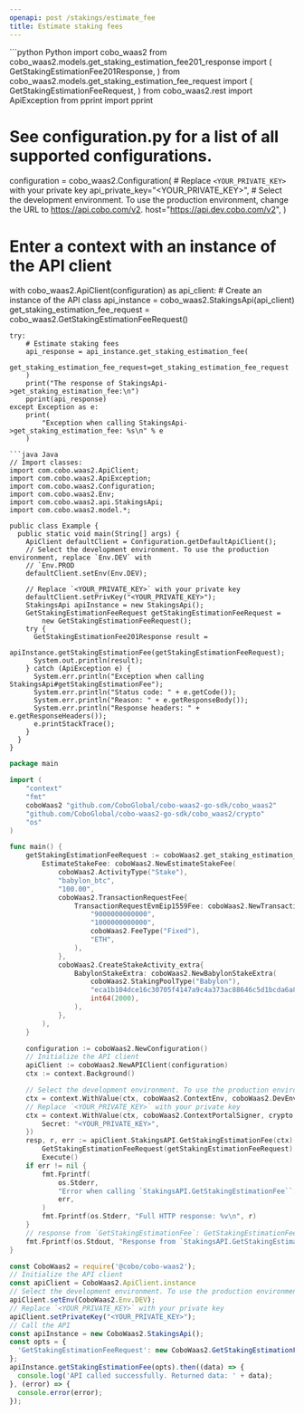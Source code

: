 ```yaml
---
openapi: post /stakings/estimate_fee
title: Estimate staking fees
---
```


<RequestExample>
```python Python
import cobo_waas2
from cobo_waas2.models.get_staking_estimation_fee201_response import (
    GetStakingEstimationFee201Response,
)
from cobo_waas2.models.get_staking_estimation_fee_request import (
    GetStakingEstimationFeeRequest,
)
from cobo_waas2.rest import ApiException
from pprint import pprint

# See configuration.py for a list of all supported configurations.
configuration = cobo_waas2.Configuration(
    # Replace `<YOUR_PRIVATE_KEY>` with your private key
    api_private_key="<YOUR_PRIVATE_KEY>",
    # Select the development environment. To use the production environment, change the URL to https://api.cobo.com/v2.
    host="https://api.dev.cobo.com/v2",
)
# Enter a context with an instance of the API client
with cobo_waas2.ApiClient(configuration) as api_client:
    # Create an instance of the API class
    api_instance = cobo_waas2.StakingsApi(api_client)
    get_staking_estimation_fee_request = cobo_waas2.GetStakingEstimationFeeRequest()

    try:
        # Estimate staking fees
        api_response = api_instance.get_staking_estimation_fee(
            get_staking_estimation_fee_request=get_staking_estimation_fee_request
        )
        print("The response of StakingsApi->get_staking_estimation_fee:\n")
        pprint(api_response)
    except Exception as e:
        print(
            "Exception when calling StakingsApi->get_staking_estimation_fee: %s\n" % e
        )

```
```java Java
// Import classes:
import com.cobo.waas2.ApiClient;
import com.cobo.waas2.ApiException;
import com.cobo.waas2.Configuration;
import com.cobo.waas2.Env;
import com.cobo.waas2.api.StakingsApi;
import com.cobo.waas2.model.*;

public class Example {
  public static void main(String[] args) {
    ApiClient defaultClient = Configuration.getDefaultApiClient();
    // Select the development environment. To use the production environment, replace `Env.DEV` with
    // `Env.PROD
    defaultClient.setEnv(Env.DEV);

    // Replace `<YOUR_PRIVATE_KEY>` with your private key
    defaultClient.setPrivKey("<YOUR_PRIVATE_KEY>");
    StakingsApi apiInstance = new StakingsApi();
    GetStakingEstimationFeeRequest getStakingEstimationFeeRequest =
        new GetStakingEstimationFeeRequest();
    try {
      GetStakingEstimationFee201Response result =
          apiInstance.getStakingEstimationFee(getStakingEstimationFeeRequest);
      System.out.println(result);
    } catch (ApiException e) {
      System.err.println("Exception when calling StakingsApi#getStakingEstimationFee");
      System.err.println("Status code: " + e.getCode());
      System.err.println("Reason: " + e.getResponseBody());
      System.err.println("Response headers: " + e.getResponseHeaders());
      e.printStackTrace();
    }
  }
}

```
```go Go
package main

import (
	"context"
	"fmt"
	coboWaas2 "github.com/CoboGlobal/cobo-waas2-go-sdk/cobo_waas2"
	"github.com/CoboGlobal/cobo-waas2-go-sdk/cobo_waas2/crypto"
	"os"
)

func main() {
	getStakingEstimationFeeRequest := coboWaas2.get_staking_estimation_fee_request{
		EstimateStakeFee: coboWaas2.NewEstimateStakeFee(
			coboWaas2.ActivityType("Stake"),
			"babylon_btc",
			"100.00",
			coboWaas2.TransactionRequestFee{
				TransactionRequestEvmEip1559Fee: coboWaas2.NewTransactionRequestEvmEip1559Fee(
					"9000000000000",
					"1000000000000",
					coboWaas2.FeeType("Fixed"),
					"ETH",
				),
			},
			coboWaas2.CreateStakeActivity_extra{
				BabylonStakeExtra: coboWaas2.NewBabylonStakeExtra(
					coboWaas2.StakingPoolType("Babylon"),
					"eca1b104dce16c30705f4147a9c4a373ac88646c5d1bcda6a89c018940cb96a0",
					int64(2000),
				),
			},
		),
	}

	configuration := coboWaas2.NewConfiguration()
	// Initialize the API client
	apiClient := coboWaas2.NewAPIClient(configuration)
	ctx := context.Background()

	// Select the development environment. To use the production environment, replace coboWaas2.DevEnv with coboWaas2.ProdEnv
	ctx = context.WithValue(ctx, coboWaas2.ContextEnv, coboWaas2.DevEnv)
	// Replace `<YOUR_PRIVATE_KEY>` with your private key
	ctx = context.WithValue(ctx, coboWaas2.ContextPortalSigner, crypto.Ed25519Signer{
		Secret: "<YOUR_PRIVATE_KEY>",
	})
	resp, r, err := apiClient.StakingsAPI.GetStakingEstimationFee(ctx).
		GetStakingEstimationFeeRequest(getStakingEstimationFeeRequest).
		Execute()
	if err != nil {
		fmt.Fprintf(
			os.Stderr,
			"Error when calling `StakingsAPI.GetStakingEstimationFee``: %v\n",
			err,
		)
		fmt.Fprintf(os.Stderr, "Full HTTP response: %v\n", r)
	}
	// response from `GetStakingEstimationFee`: GetStakingEstimationFee201Response
	fmt.Fprintf(os.Stdout, "Response from `StakingsAPI.GetStakingEstimationFee`: %v\n", resp)
}

```
```javascript JavaScript
const CoboWaas2 = require('@cobo/cobo-waas2');
// Initialize the API client
const apiClient = CoboWaas2.ApiClient.instance
// Select the development environment. To use the production environment, replace `Env.DEV` with `Env.PROD`
apiClient.setEnv(CoboWaas2.Env.DEV);
// Replace `<YOUR_PRIVATE_KEY>` with your private key
apiClient.setPrivateKey("<YOUR_PRIVATE_KEY>");
// Call the API
const apiInstance = new CoboWaas2.StakingsApi();
const opts = {
  'GetStakingEstimationFeeRequest': new CoboWaas2.GetStakingEstimationFeeRequest()
};
apiInstance.getStakingEstimationFee(opts).then((data) => {
  console.log('API called successfully. Returned data: ' + data);
}, (error) => {
  console.error(error);
});
```
</RequestExample>